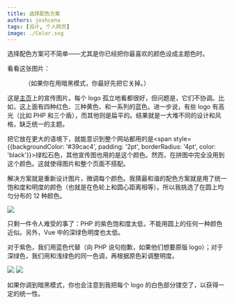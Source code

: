 ```yaml
---
title: 选择配色方案
authors: joshcena
tags: [设计, 个人网页]
image: ./Color.svg
---
```



选择配色方案可不简单——尤其是你已经把你最喜欢的颜色设成主题色时。

<!-- truncate -->

看看这张图片：

<Figure src="/zh-Hans/img/frontpage/feature1-original.svg">
  （如果你在用暗黑模式，你最好先把它关掉。）
</Figure>

这是[主页](/)上的宣传图片。每个 logo 孤立地看都很好，但问题是，它们不协调。比如，这上面有四种红色、三种黄色、和一系列的蓝色。进一步说，有些 logo 有高光（比如 PHP 和三个盾），而其他则是扁平的。结果就是一大堆不同的设计和风格，缺乏统一的主题。

把它放在更大的语境下，就能意识到整个网站都用的是<span style={{backgroundColor: '#39cac4', padding: '2pt', borderRadius: '4pt', color: 'black'}}>绿松石色</span>，其他宣传图也用的是这个颜色。然而，在拼图中完全没用到这个颜色。这就使得图片和整个页面不搭配。

解决方案就是重新设计图片，微调每个颜色。我猜最和谐的配色方案就是用了统一饱和度和明度的颜色（也就是在色轮上和圆心距离相等）。所以我挑选了在圆上均匀分布的 12 种颜色。

![](./Color.svg)

只剩一件令人难受的事了：PHP 的紫色饱和度太低，不能用圆上的任何一种颜色近似。另外，Vue 中的深绿色明度也太低。

对于紫色，我们用蓝色代替（向 PHP 说句抱歉，如果他们想要原版 logo）；对于深绿色，我们用和浅绿色的同一色调，再根据原色彩调整明度。

<div style={{ textAlign: 'center' }}>
  <img
    src="/zh-Hans/img/frontpage/feature1-original.svg"
    style={{ margin: '-30px', maxWidth: '400px' }}></img>
  <img
    src="/zh-Hans/img/frontpage/feature1.svg"
    style={{ margin: '-30px', maxWidth: '400px' }}></img>
</div>

如果你调到暗黑模式，你也会注意到我把每个 logo 的白色部分镂空了，以获得一定的统一性。
